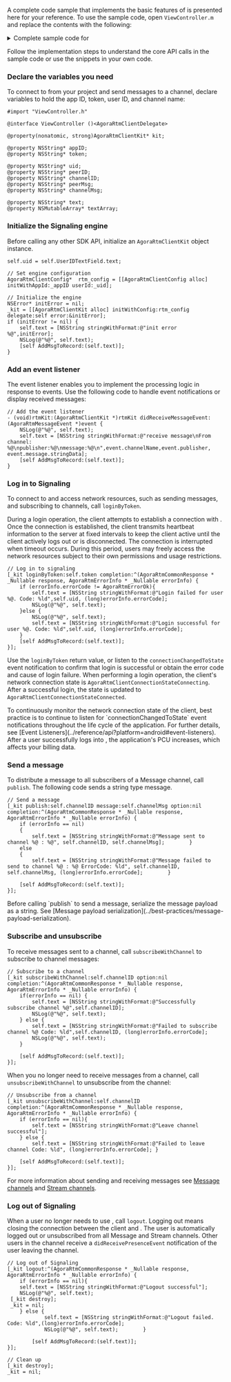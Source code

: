 <PlatformWrapper platform="ios, macos">


A complete code sample that implements the basic features of <Vpd k="NAME" /> is presented here for your reference. To use the sample code, open `ViewController.m` and replace the contents with  the following:

<details>
<summary>Complete sample code for <Vpd k="PRODUCT" /></summary>

<CodeBlock language="objc" showLineNumbers>
{`#import "ViewController.h"

@interface ViewController ()<AgoraRtmClientDelegate>

@property(nonatomic, strong)AgoraRtmClientKit* kit;

@property NSString* appID;
@property NSString* token;

@property NSString* uid;
@property NSString* peerID;
@property NSString* channelID;
@property NSString* peerMsg;
@property NSString* channelMsg;

@property NSString* text;
@property NSMutableArray* textArray;

- (void)AddMsgToRecord:(NSString*)text;

@end

@implementation ViewController

- (void)viewDidLoad {
[super viewDidLoad];
// Enter your App ID
self.appID = @"your_appid";
self.MsgTextView.textColor = UIColor.blueColor;
self.textArray = [[NSMutableArray alloc]init];
}

- (void)rtmKit:(AgoraRtmClientKit *)rtmKit didReceiveMessageEvent:(AgoraRtmMessageEvent *)event {
    NSLog(@"%@", self.text);
    self.text = [NSString stringWithFormat:@"receive message\nFrom channel: %@\npublisher:%@\nmessage:%@\n",event.channelName,event.publisher, event.message.stringData];
    [self AddMsgToRecord:(self.text)];
}

// Add message to the UI TextView
- (void)AddMsgToRecord:(NSString*)text {


[self.textArray addObject:(self.text)];
self.MsgTextView.text = [self.textArray componentsJoinedByString:(@"\n")];

}

- (IBAction)Login:(id)sender {
    self.uid = self.UserIDTextField.text;
    // Enter your token
    self.token = @"your_token";

    AgoraRtmClientConfig*  rtm_config = [[AgoraRtmClientConfig alloc] initWithAppId:_appID userId:_uid];

    NSError* initError = nil;
    _kit = [[AgoraRtmClientKit alloc] initWithConfig:rtm_config delegate:self error:&initError];
    if (initError != nil) {
        self.text = [NSString stringWithFormat:@"init error %@",initError];
        NSLog(@"%@", self.text);
        [self AddMsgToRecord:(self.text)];
    }
    // Log in the RTM server
    [_kit loginByToken:self.token completion:^(AgoraRtmCommonResponse * _Nullable response, AgoraRtmErrorInfo * _Nullable errorInfo) {
        if (errorInfo.errorCode != AgoraRtmErrorOk){
            self.text = [NSString stringWithFormat:@"Login failed for user %@. Code: %ld",self.uid, (long)errorInfo.errorCode];
            NSLog(@"%@", self.text);
        }else {
            NSLog(@"%@", self.text);
            self.text = [NSString stringWithFormat:@"Login successful for user %@. Code: %ld",self.uid, (long)errorInfo.errorCode];
        }
        [self AddMsgToRecord:(self.text)];
    }];

}

- (IBAction)Logout:(id)sender {
if (_kit != nil) {
    // Log out from the RTM server
    [_kit logout:^(AgoraRtmCommonResponse * _Nullable response, AgoraRtmErrorInfo * _Nullable errorInfo) {
        if (errorInfo == nil){
        self.text = [NSString stringWithFormat:@"Logout successful"];
        NSLog(@"%@", self.text);
     [_kit destroy];
     _kit = nil;
        } else {
                self.text = [NSString stringWithFormat:@"Logout failed. Code: %ld",(long)errorInfo.errorCode];
                NSLog(@"%@", self.text);        }

            [self AddMsgToRecord:(self.text)];
    }];
    }
}

- (IBAction)SubscribeChannel:(id)sender {
self.channelID = self.ChannelIDTextField.text;
if (_kit != nil) {
    // Subscribe to a channel
    [_kit subscribeWithChannel:self.channelID option:nil completion:^(AgoraRtmCommonResponse * _Nullable response, AgoraRtmErrorInfo * _Nullable errorInfo) {
        if(errorInfo == nil) {
            self.text = [NSString stringWithFormat:@"Successfully subscribe channel %@",self.channelID];
            NSLog(@"%@", self.text);
        } else {
            self.text = [NSString stringWithFormat:@"Failed to subscribe channel %@ Code: %ld",self.channelID, (long)errorInfo.errorCode];
            NSLog(@"%@", self.text);
        }

        [self AddMsgToRecord:(self.text)];
    }];
    }
}

- (IBAction)UnsubscribeChannel:(id)sender {
    if (_kit == nil)
        return;
    // Unsubscribe from a channel
    [_kit unsubscribeWithChannel:self.channelID completion:^(AgoraRtmCommonResponse * _Nullable response, AgoraRtmErrorInfo * _Nullable errorInfo) {
        if (errorInfo == nil){
            self.text = [NSString stringWithFormat:@"Leave channel successful"];
        } else {
            self.text = [NSString stringWithFormat:@"Failed to leave channel Code: %ld", (long)errorInfo.errorCode]; }

        [self AddMsgToRecord:(self.text)];
    }];
}

- (IBAction)SendMessageToMessageChannel:(id)sender {
self.channelID = self.ChannelIDTextField.text;
self.channelMsg = self.GroupMsgTextField.text;
    // Publish a message
    [_kit publish:self.channelID message:self.channelMsg option:nil completion:^(AgoraRtmCommonResponse * _Nullable response, AgoraRtmErrorInfo * _Nullable errorInfo) {
        if (errorInfo == nil)
        {
            self.text = [NSString stringWithFormat:@"Message sent to channel %@ : %@", self.channelID, self.channelMsg];        }
        else
        {
            self.text = [NSString stringWithFormat:@"Message failed to send to channel %@ : %@ ErrorCode: %ld", self.channelID, self.channelMsg, (long)errorInfo.errorCode];        }

        [self AddMsgToRecord:(self.text)];
    }];
}
@end`}
</CodeBlock>
</details>

Follow the implementation steps to understand the core API calls in the sample code or use the snippets in your own code.
 

### Declare the variables you need

To connect to <Vg k="SIG" /> from your project and send messages to a channel, declare variables to hold the app ID, token, user ID, and channel name:

```objc
#import "ViewController.h"

@interface ViewController ()<AgoraRtmClientDelegate>

@property(nonatomic, strong)AgoraRtmClientKit* kit;

@property NSString* appID;
@property NSString* token;

@property NSString* uid;
@property NSString* peerID;
@property NSString* channelID;
@property NSString* peerMsg;
@property NSString* channelMsg;

@property NSString* text;
@property NSMutableArray* textArray;
```

### Initialize the Signaling engine

Before calling any other <Vg k="SIG" /> SDK API, initialize an `AgoraRtmClientKit` object instance.

```objc
self.uid = self.UserIDTextField.text;

// Set engine configuration
AgoraRtmClientConfig*  rtm_config = [[AgoraRtmClientConfig alloc] initWithAppId:_appID userId:_uid];

// Initialize the engine
NSError* initError = nil;
_kit = [[AgoraRtmClientKit alloc] initWithConfig:rtm_config delegate:self error:&initError];
if (initError != nil) {
    self.text = [NSString stringWithFormat:@"init error %@",initError];
    NSLog(@"%@", self.text);
    [self AddMsgToRecord:(self.text)];
}
```

### Add an event listener

The event listener enables you to implement the processing logic in response to <Vg k="SIG" /> events. Use the following code to handle event notifications or display received messages:

```objc
// Add the event listener
- (void)rtmKit:(AgoraRtmClientKit *)rtmKit didReceiveMessageEvent:(AgoraRtmMessageEvent *)event {
    NSLog(@"%@", self.text);
    self.text = [NSString stringWithFormat:@"receive message\nFrom channel: %@\npublisher:%@\nmessage:%@\n",event.channelName,event.publisher, event.message.stringData];
    [self AddMsgToRecord:(self.text)];
}
```

### Log in to Signaling

To connect to <Vg k="SIG" /> and access <Vg k="SIG" /> network resources, such as sending messages, and subscribing to channels, call `loginByToken`.

During a login operation, the client attempts to establish a connection with <Vg k="SIG" />. Once the connection is established, the client transmits heartbeat information to the <Vg k="SIG" /> server at fixed intervals to keep the client active until the client actively logs out or is disconnected. The connection is interrupted when timeout occurs. During this period, users may freely access the <Vg k="SIG" /> network resources subject to their own permissions and usage restrictions.

```objc
// Log in to signaling
[_kit loginByToken:self.token completion:^(AgoraRtmCommonResponse * _Nullable response, AgoraRtmErrorInfo * _Nullable errorInfo) {
    if (errorInfo.errorCode != AgoraRtmErrorOk){
        self.text = [NSString stringWithFormat:@"Login failed for user %@. Code: %ld",self.uid, (long)errorInfo.errorCode];
        NSLog(@"%@", self.text);
    }else {
        NSLog(@"%@", self.text);
        self.text = [NSString stringWithFormat:@"Login successful for user %@. Code: %ld",self.uid, (long)errorInfo.errorCode];
    }
    [self AddMsgToRecord:(self.text)];
}];
```

Use the `loginByToken` return value, or listen to the `connectionChangedToState` event notification to confirm that login is successful or obtain the error code and cause of login failure. When performing a login operation, the client's network connection state is `AgoraRtmClientConnectionStateConnecting`. After a successful login, the state is updated to `AgoraRtmClientConnectionStateConnected`. 

<Admonition title="Best practice">
To continuously monitor the network connection state of the client, best practice is to continue to listen for `connectionChangedToState` event notifications throughout the life cycle of the application. For further details, see [Event Listeners](../reference/api?platform=android#event-listeners).
</Admonition>

<Admonition type="caution">
After a user successfully logs into <Vg k="SIG"/>, the application's PCU increases, which affects your billing data.
</Admonition>

### Send a message

To distribute a message to all subscribers of a Message channel, call `publish`. The following code sends a string type message. 

```objc
// Send a message
[_kit publish:self.channelID message:self.channelMsg option:nil completion:^(AgoraRtmCommonResponse * _Nullable response, AgoraRtmErrorInfo * _Nullable errorInfo) {
    if (errorInfo == nil)
    {
        self.text = [NSString stringWithFormat:@"Message sent to channel %@ : %@", self.channelID, self.channelMsg];        }
    else
    {
        self.text = [NSString stringWithFormat:@"Message failed to send to channel %@ : %@ ErrorCode: %ld", self.channelID, self.channelMsg, (long)errorInfo.errorCode];        }

    [self AddMsgToRecord:(self.text)];
}];
```

<Admonition>
Before calling `publish` to send a message, serialize the message payload as a string. See [Message payload serialization](../best-practices/message-payload-serialization).
</Admonition>

### Subscribe and unsubscribe

To receive messages sent to a channel, call `subscribeWithChannel` to subscribe to channel messages:

```objc
// Subscribe to a channel
[_kit subscribeWithChannel:self.channelID option:nil completion:^(AgoraRtmCommonResponse * _Nullable response, AgoraRtmErrorInfo * _Nullable errorInfo) {
    if(errorInfo == nil) {
        self.text = [NSString stringWithFormat:@"Successfully subscribe channel %@",self.channelID];
        NSLog(@"%@", self.text);
    } else {
        self.text = [NSString stringWithFormat:@"Failed to subscribe channel %@ Code: %ld",self.channelID, (long)errorInfo.errorCode];
        NSLog(@"%@", self.text);
    }

    [self AddMsgToRecord:(self.text)];
}];
```

When you no longer need to receive messages from a channel, call `unsubscribeWithChannel` to unsubscribe from the channel:

```objc
// Unsubscribe from a channel
[_kit unsubscribeWithChannel:self.channelID completion:^(AgoraRtmCommonResponse * _Nullable response, AgoraRtmErrorInfo * _Nullable errorInfo) {
    if (errorInfo == nil){
        self.text = [NSString stringWithFormat:@"Leave channel successful"];
    } else {
        self.text = [NSString stringWithFormat:@"Failed to leave channel Code: %ld", (long)errorInfo.errorCode]; }

    [self AddMsgToRecord:(self.text)];
}];
```

For more information about sending and receiving messages see [Message channels](../core-functionality/message-channel) and [Stream channels](../core-functionality/stream-channel).

### Log out of Signaling

When a user no longer needs to use <Vg k="SIG" />, call `logout`. Logging out means closing the connection between the client and <Vg k="SIG" />. The user is automatically logged out or unsubscribed from all Message and Stream channels. Other users in the channel receive a `didReceivePresenceEvent` notification of the user leaving the channel.

```objc
// Log out of Signaling
[_kit logout:^(AgoraRtmCommonResponse * _Nullable response, AgoraRtmErrorInfo * _Nullable errorInfo) {
    if (errorInfo == nil){
    self.text = [NSString stringWithFormat:@"Logout successful"];
    NSLog(@"%@", self.text);
 [_kit destroy];
 _kit = nil;
    } else {
            self.text = [NSString stringWithFormat:@"Logout failed. Code: %ld",(long)errorInfo.errorCode];
            NSLog(@"%@", self.text);        }

        [self AddMsgToRecord:(self.text)];
}];

// Clean up
[_kit destroy];
_kit = nil;
```

</PlatformWrapper>
